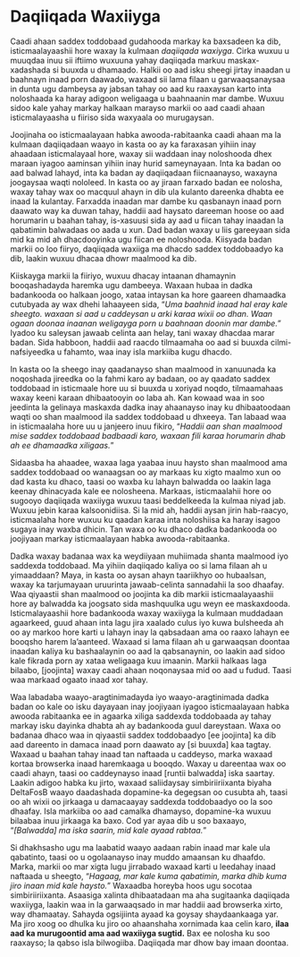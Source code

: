 # Daqiiqada Waxiiyga

Caadi ahaan saddex toddobaad gudahooda markay ka baxsadeen ka dib, isticmaalayaashii hore waxay la kulmaan *daqiiqada waxiyga*. Cirka wuxuu u muuqdaa inuu sii iftiimo wuxuuna yahay daqiiqada markuu maskax-xadashada si buuxda u dhamaado. Halkii oo aad isku sheegi jirtay inaadan u baahnayn inaad porn daawado, waxaad sii lama filaan u garwaaqsanaysaa in dunta ugu dambeysa ay jabsan tahay oo aad ku raaxaysan karto inta noloshaada ka haray adigoon weligaaga u baahnaanin mar dambe. Wuxuu sidoo kale yahay markay halkaan marayso markii oo aad caadi ahaan isticmalayaasha u fiiriso sida waxyaala oo murugaysan.

Joojinaha oo isticmaalayaan habka awooda-rabitaanka caadi ahaan ma la kulmaan daqiiqadaan waayo in kasta oo ay ka faraxasan yihiin inay ahaadaan isticmalayaal hore, waxay sii waddaan inay noloshooda dhex maraan iyagoo aaminsan yihiin inay hurid sameynayaan. Inta ka badan oo aad balwad lahayd, inta ka badan ay daqiiqadaan fiicnaanayso, waxayna joogaysaa waqti nololeed. In kasta oo ay jiraan farxado badan ee nolosha, waxay tahay wax oo macquul ahayn in dib ula kulanto dareenka dhabta ee inaad la kulantay. Farxadda inaadan mar dambe ku qasbanayn inaad porn daawato way ka duwan tahay, haddii aad haysato dareeman hoose oo aad horumarin u baahan tahay, is-xasuusi sida ay aad u fiican tahay inaadan la qabatimin balwadaas oo aada u xun. Dad badan waxay u liis gareeyaan sida mid ka mid ah dhacdooyinka ugu fiican ee noloshooda. Kiisyada badan markii oo loo fiiryo, daqiiqada waxiiga ma dhacdo saddex toddobaadyo ka dib, laakin wuxuu dhacaa dhowr maalmood ka dib. 

Kiiskayga markii la fiiriyo, wuxuu dhacay intaanan dhamaynin booqashadayda haremka ugu dambeeya. Waxaan hubaa in dadka badankooda oo halkaan joogo, xataa intaysan ka hore gaareen dhamaadka cutubyada ay wax dhehi lahaayeen sida, “*Uma baahnid inaad hal eray kale sheegto. waxaan si aad u caddeysan u arki karaa wixii oo dhan. Waan ogaan doonaa inaanan weligayga porn u baahnaan doonin mar dambe.*” Iyadoo ku saleysan jawaab celinta aan helay, tani waxay dhacdaa marar badan. Sida habboon, haddii aad raacdo tilmaamaha oo aad si buuxda cilmi-nafsiyeedka u fahamto, waa inay isla markiiba kugu dhacdo. 

In kasta oo la sheego inay qaadanayso shan maalmood in xanuunada ka noqoshada jireedka oo la fahmi karo ay badaan, oo ay qaadato saddex toddobaad in isticmaale hore uu si buuxda u xoriyad noqdo, tilmaamahaas waxay keeni karaan dhibaatooyin oo laba ah. Kan kowaad waa in soo jeedinta la gelinaya maskaxda dadka inay ahaanayso inay ku dhibaatoodaan waqti oo shan maalmood ila saddex toddobaad u dhxeeya. Tan labaad waa in isticmaalaha hore uu u janjeero inuu fikiro, “*Haddii aan shan maalmood mise saddex toddobaad badbaadi karo, waxaan fili karaa horumarin dhab ah ee dhamaadka xiligaas.*"

Sidaasba ha ahaadee, waxaa laga yaabaa inuu haysto shan maalmood ama saddex toddobaad oo wanaagsan oo ay markaas ku xigto maalmo xun oo dad kasta ku dhaco, taasi oo waxba ku lahayn balwadda oo laakin laga keenay dhinacyada kale ee nolosheena. Markaas, isticmaalahii hore oo sugooyo daqiiqada waxiiyga wuxuu taasi beddelkeeda la kulmaa niyad jab. Wuxuu jebin karaa kalsoonidiisa. Si la mid ah, haddii aysan jirin hab-raacyo, isticmaalaha hore wuxuu ku qaadan karaa inta noloshiisa ka haray isagoo sugaya inay waxba dhicin. Tan waxa oo ku dhaco dadka badankooda oo joojiyaan markay isticmaalayaan habka awooda-rabitaanka. 

Dadka waxay badanaa wax ka weydiiyaan muhiimada shanta maalmood iyo saddexda toddobaad. Ma yihiin daqiiqado kaliya oo si lama filaan ah u yimaaddaan? Maya, in kasta oo aysan ahayn taariikhyo oo hubaalsan, waxay ka tarjumayaan uruurinta jawaab-celinta sannadahii la soo dhaafay. Waa qiyaastii shan maalmood oo joojinta ka dib markii isticmaalayaashii hore ay balwadda ka joogsato sida mashquulka ugu weyn ee maskaxdooda. Isticmalayaashii hore badankooda waxay waxiiyga la kulmaan muddadaan agaarkeed, guud ahaan inta lagu jira xaalado culus iyo kuwa bulsheeda ah oo ay markoo hore karti u lahayn inay la qabsadaan ama oo raaxo lahayn ee booqsho harem la’aanteed. Waxaad si lama filaan ah u garwaaqsan doontaa inaadan kaliya ku bashaalaynin oo aad la qabsanaynin, oo laakin aad sidoo kale fikrada porn ay xataa weligaaga kuu imaanin. Markii halkaas laga bilaabo, [joojinta] waxay caadi ahaan noqonaysaa mid oo aad u fudud. Taasi waa markaad ogaato inaad xor tahay. 

Waa labadaba waayo-aragtinimadayda iyo waayo-aragtinimada dadka badan oo kale oo isku dayayaan inay joojiyaan iyagoo isticmaalayaan habka awooda rabitaanka ee in agaarka xiliga saddexda toddobaada ay tahay markay isku dayinka dhabta ah ay badankooda guul dareystaan. Waxa oo badanaa dhaco waa in qiyaastii saddex toddobaadyo [ee joojinta] ka dib aad dareento in damaca inaad porn daawato ay [si buuxda] kaa tagtay. Waxaad u baahan tahay inaad tan naftaada u caddeyso, marka waxaad kortaa browserka inaad haremkaaga u booqdo. Waxay u dareentaa wax oo caadi ahayn, taasi oo caddeynayso inaad [runtii balwadda] iska saartay. Laakin adigoo habka ku jirto, waxaad saliidaysay  simbiriiriixanta biyaha DeltaFosB waayo daadashada dopamine-ka degegsan oo cusubta ah, taasi oo ah wixii oo jirkaaga u damacaayay saddexda toddobaadyo oo la soo dhaafay. Isla markiiba oo aad camalka dhamayso, dopamine-ka wuxuu bilaabaa inuu jirkaaga ka baxo. Cod yar ayaa dib u soo baxaayo, “*[Balwadda] ma iska saarin, mid kale ayaad rabtaa.*”

Si dhakhsasho ugu ma laabatid waayo aadaan rabin inaad mar kale ula qabatinto, taasi oo u ogolaanayso inay muddo amaansan ku dhaafdo. Marka, markii oo mar xigta lugu jirrabado waxaad karti u leedahay inaad naftaada u sheegto, “*Hagaag, mar kale kuma qabatimin, marka dhib kuma jiro inaan mid kale haysto.*” Waxaadba horeyba hoos ugu socotaa simbiriiriixanta. Asaasiga xalinta dhibaatadaan ma aha sugitaanka daqiiqada waxiiyga, laakin waa in la garwaaqsado in mar haddii aad browserka xirto, way dhamaatay. Sahayda ogsijiinta ayaad ka goysay shaydaankaaga yar. Ma jiro xoog oo dhulka ku jiro oo ahaanshaha xornimada kaa celin karo, **ilaa aad ka murugoontid ama aad waxiiyga sugtid.** Bax ee nolosha ku soo raaxayso; la qabso isla bilwogiiba. Daqiiqada mar dhow bay imaan doontaa.
